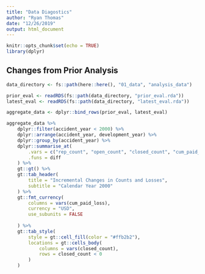 ```yaml
---
title: "Data Diagostics"
author: "Ryan Thomas"
date: "12/26/2019"
output: html_document
---
```


```r
knitr::opts_chunk$set(echo = TRUE)
library(dplyr)
```

## Changes from Prior Analysis

```r
data_directory <- fs::path(here::here(), "01_data", "analysis_data")

prior_eval <- readRDS(fs::path(data_directory, "prior_eval.rda"))
latest_eval <- readRDS(fs::path(data_directory, "latest_eval.rda"))

aggregate_data <- dplyr::bind_rows(prior_eval, latest_eval)
```

```r
aggregate_data %>% 
    dplyr::filter(accident_year < 2000) %>% 
    dplyr::arrange(accident_year, development_year) %>% 
    dplyr::group_by(accident_year) %>% 
    dplyr::summarise_at(
        .vars = c("rep_count", "open_count", "closed_count", "cum_paid_loss"), 
        .funs = diff
    ) %>% 
    gt::gt() %>%
    gt::tab_header(
        title = "Incremental Changes in Counts and Losses",
        subtitle = "Calendar Year 2000"
    ) %>%
    gt::fmt_currency(
        columns = vars(cum_paid_loss),
        currency = "USD",
        use_subunits = FALSE
        
    ) %>%
    gt::tab_style(
        style = gt::cell_fill(color = "#ffb2b2"),
        locations = gt::cells_body(
            columns = vars(closed_count),
            rows = closed_count < 0
        )
    )
    
    
    

```


